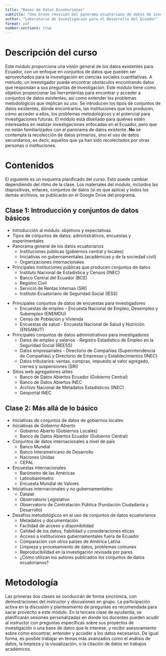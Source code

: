 ```yaml
---
title: "Bases de Datos Ecuatorianas"
subtitle: "Una breve revisión del panorama ecuatoriano de datos de investigación"
author: "Laboratorio de Investigación para el Desarrollo del Ecuador"
format: pdf
number-sections: true
---
```


# Descripción del curso

Este módulo proporciona una visión general de los datos existentes para Ecuador, con un enfoque en conjuntos de datos que pueden ser aprovechados para la investigación en ciencias sociales cuantitativas. A menudo, un investigador puede encontrar obstáculos encontrando datos que respondan a sus preguntas de investigación. Este módulo tiene como objetivo proporcionar las herramientas para encontrar y acceder a conjuntos de datos existentes, así como entender los problemas metodológicos que implican su uso. Se introducen los tipos de conjuntos de datos existentes, dónde encontrarlos, las instituciones que los producen, cómo acceder a ellos, los problemas metodológicos y el potencial para investigaciones futuras. El módulo está diseñado para quiénes estén interesados en realizar investigaciones enfocadas en el Ecuador, pero que no están familiarizados con el panorama de datos existente. **No** se contempla la recolección de datos primarios, sino el uso de datos secundarios, es decir, aquellos que ya han sido recolectados por otras personas o instituciones.

# Contenidos {#sec-contents}

El siguiente es un esquema planificado del curso. Esto puede cambiar dependiendo del ritmo de la clase. Los materiales del módulo, incluidos las diapositivas, enlaces, conjuntos de datos (si es que aplica) y todos los demás archivos, se publicarán en el Google Drive del programa.

## Clase 1: Introducción y conjuntos de datos básicos

- Introducción al módulo: objetivos y expectativas
- Tipos de conjuntos de datos: administrativos, encuestas y experimentales
- Panorama general de los datos ecuatorianos
    - Instituciones públicas (gobiernos central y locales)
    - Iniciativas no gubernamentales (académicas y de la sociedad civil)
    - Organizaciones internacionales

- Principales instituciones públicas que producen conjuntos de datos
    - Instituto Nacional de Estadística y Censos (INEC)
    - Banco Central del Ecuador (BCE)
    - Registro Civil
    - Servicio de Rentas Internas (SRI)
    - Instituto Ecuatoriano de Seguridad Social (IESS)

<!-- 

Para cada conjunto de datos, cubriremos los siguientes aspectos:
 - ¿De qué trata el conjunto de datos?
 - ¿Qué se puede hacer con él?
 - ¿Cómo acceder a él?
 - ¿Dónde encontrar la documentación?
 - Problemas y limitaciones
 - Ejemplos de investigaciones utilizando el conjunto de datos

!--->

- Principales conjuntos de datos de encuestas para investigadores
    - Encuestas de empleo - Encuesta Nacional de Empleo, Desempleo y Subempleo (ENEMDU)
    - Censo de Población y Vivienda
    - Encuestas de salud - Encuesta Nacional de Salud y Nutrición (ENSANUT)

- Principales conjuntos de datos administrativos para investigadores
    - Datos de empleo y salarios - Registro Estadístico de Empleo en la Seguridad Social (REESS)
    - Datos empresariales - Directorio de Compañías (Superintendencia de Compañías) y Directorio de Empresas y Establecimientos (INEC)
    - Datos tributarios: ventas, compras, impuesto al valor agregado, cierres y suspensiones (SRI)

- Sitios web agregadores útiles
    - Banco de Datos Abiertos Ecuador (Gobierno Central)
    - Banco de Datos Abiertos INEC
    - Archivo Nacional de Metadatos Estadísticos (INEC)
    - Geoportal INEC

## Clase 2: Más allá de lo básico

- Iniciativas de conjuntos de datos de gobiernos locales
- Iniciativas de *Gobierno Abierto*
    - Gobierno Abierto (Gobiernos Locales)
    - Banco de Datos Abiertos Ecuador (Gobierno Central)
- Conjuntos de datos internacionales a nivel de país
    - Banco Mundial
    - Banco Interamericano de Desarrollo
    - Naciones Unidas
    - CEPAL
- Encuestas internacionales
    - Barómetro de las Américas
    - Latinobarómetro
    - Encuesta Mundial de Valores
- Iniciativas internacionales y no gubernamentales:
    - Datalat
    - Observatorio Legislativo
    - Observatorio de Contratación Pública (Fundación Ciudadanía y Desarrollo)

- Desafíos metodológicos en el uso de conjuntos de datos ecuatorianos
    - Metadatos y documentación
    - Facilidad de acceso y disponibilidad
    - Calidad de los datos, fiabilidad y consideraciones éticas
    - Acceso a instituciones gubernamentales fuera de Ecuador
    - Comparación con otros países de América Latina
    - Limpieza y procesamiento de datos, problemas comunes
    - Reproducibilidad en la investigación revisada por pares
    - ¿Cómo utilizan los autores publicados los conjuntos de datos ecuatorianos?

# Metodología

Las primeras dos clases se conducirán de forma sincrónica, con demostraciones del instructor y discusiones en grupo. La participación activa en la discusión y planteamiento de preguntas es recomendada para sacar provecho a este módulo. En la tercera clase de ayudantía, se planificarán sesiones personalizadas en donde los docentes pueden acudir al instructor con preguntas específicas sobre sus proyectos de investigación o una base de datos que le interese, y recibir asesoramiento sobre cómo encontrar, entender y acceder a los datos necesarios. De igual forma, es posible trabajar en temas más avanzados como el análisis de datos, la limpieza y la visualización, o la citación de datos en trabajos académicos.